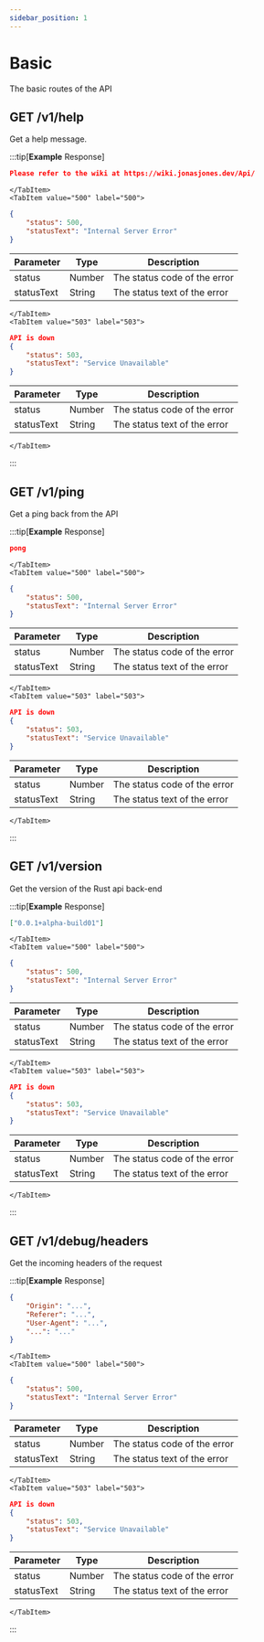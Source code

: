 ```yaml
---
sidebar_position: 1
---
```



# Basic
The basic routes of the API

## GET /v1/help
Get a help message.

:::tip[**Example** Response]
<Tabs>
    <TabItem value="200" label="200">
```json
Please refer to the wiki at https://wiki.jonasjones.dev/Api/
```
    </TabItem>
    <TabItem value="500" label="500">
```json
{
    "status": 500,
    "statusText": "Internal Server Error"
}
```
| Parameter  | Type   | Description                  |
| ---------- | ------ | ---------------------------- |
| status     | Number | The status code of the error |
| statusText | String | The status text of the error |
    </TabItem>
    <TabItem value="503" label="503">
```json
API is down
{
    "status": 503,
    "statusText": "Service Unavailable"
}
```
| Parameter  | Type   | Description                  |
| ---------- | ------ | ---------------------------- |
| status     | Number | The status code of the error |
| statusText | String | The status text of the error |
    </TabItem>
</Tabs>
:::


## GET /v1/ping
Get a ping back from the API

:::tip[**Example** Response]
<Tabs>
    <TabItem value="200" label="200">
```json
pong
```
    </TabItem>
    <TabItem value="500" label="500">
```json
{
    "status": 500,
    "statusText": "Internal Server Error"
}
```
| Parameter  | Type   | Description                  |
| ---------- | ------ | ---------------------------- |
| status     | Number | The status code of the error |
| statusText | String | The status text of the error |
    </TabItem>
    <TabItem value="503" label="503">
```json
API is down
{
    "status": 503,
    "statusText": "Service Unavailable"
}
```
| Parameter  | Type   | Description                  |
| ---------- | ------ | ---------------------------- |
| status     | Number | The status code of the error |
| statusText | String | The status text of the error |
    </TabItem>
</Tabs>
:::

## GET /v1/version
Get the version of the Rust api back-end

:::tip[**Example** Response]
<Tabs>
    <TabItem value="200" label="200">
```json
["0.0.1+alpha-build01"]
```
    </TabItem>
    <TabItem value="500" label="500">
```json
{
    "status": 500,
    "statusText": "Internal Server Error"
}
```
| Parameter  | Type   | Description                  |
| ---------- | ------ | ---------------------------- |
| status     | Number | The status code of the error |
| statusText | String | The status text of the error |
    </TabItem>
    <TabItem value="503" label="503">
```json
API is down
{
    "status": 503,
    "statusText": "Service Unavailable"
}
```
| Parameter  | Type   | Description                  |
| ---------- | ------ | ---------------------------- |
| status     | Number | The status code of the error |
| statusText | String | The status text of the error |
    </TabItem>
</Tabs>
:::

## GET /v1/debug/headers
Get the incoming headers of the request

:::tip[**Example** Response]
<Tabs>
    <TabItem value="200" label="200">
```json
{
    "Origin": "...",
    "Referer": "...",
    "User-Agent": "...",
    "...": "..."
}
```
    </TabItem>
    <TabItem value="500" label="500">
```json
{
    "status": 500,
    "statusText": "Internal Server Error"
}
```
| Parameter  | Type   | Description                  |
| ---------- | ------ | ---------------------------- |
| status     | Number | The status code of the error |
| statusText | String | The status text of the error |
    </TabItem>
    <TabItem value="503" label="503">
```json
API is down
{
    "status": 503,
    "statusText": "Service Unavailable"
}
```
| Parameter  | Type   | Description                  |
| ---------- | ------ | ---------------------------- |
| status     | Number | The status code of the error |
| statusText | String | The status text of the error |
    </TabItem>
</Tabs>
:::